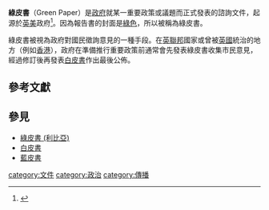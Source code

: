 {{Otheruses|绿皮书 (消歧义)}}
{{noteTA
|1 = zh-cn:英联邦; zh-tw:大英國協; zh-hk:英聯邦; zh-sg:共和联邦;
}}
'''綠皮書'''（Green Paper）是[[政府|政府]]就某一重要政策或議題而正式發表的諮詢文件，起源於[[英|英]][[美|美]]政府<ref>{{cite web |url=http://yupnet.org/boyle/archives/85 |title=Chapter 4: The Internet Threat |work=The Public Domain: Enclosing the Commons of the Mind |first=James |last=Boyle |access-date=2019-06-22 |archive-url=https://web.archive.org/web/20100727121107/http://yupnet.org/boyle/archives/85 |archive-date=2010-07-27 |dead-url=yes }}</ref>。因為報告書的封面是[[綠色|綠色]]，所以被稱為綠皮書。

綠皮書被視為政府對國民徵詢意見的一種手段。在[[英聯邦|英聯邦]]國家或曾被[[英國|英國]]統治的地方（例如[[香港|香港]]），政府在準備推行重要政策前通常會先發表綠皮書收集市民意見，經過修訂後再發表[[白皮書|白皮書]]作出最後公佈。

== 參考文獻 ==
{{reflist}}

==參見==
* [[綠皮書_(利比亞)|綠皮書 (利比亞)]]
* [[白皮書|白皮書]]
* [[藍皮書|藍皮書]]

{{政府小作品}}
[[category:文件|category:文件]]
[[category:政治|category:政治]]
[[category:傳播|category:傳播]]